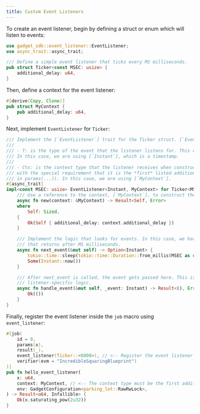 ```yaml
---
title: Custom Event Listeners
---
```


To create an event listener, begin by defining a struct or enum which will listen to events:

```rust
use gadget_sdk::event_listener::EventListener;
use async_trait::async_trait;

/// Define a simple event listener that ticks every MS milliseconds.
pub struct Ticker<const MSEC: usize> {
    additional_delay: u64,
}
```

Then, define a context for the event listener:

```rust
#[derive(Copy, Clone)]
pub struct MyContext {
    pub additional_delay: u64,
}
```

Next, implement `EventListener` for `Ticker`:

```rust
/// Implement the [`EventListener`] trait for the Ticker struct. [`EventListener`] has two type parameters:
///
/// - T: is the type of the event that the listener listens for. This can be anything that is Send + Sync + 'static.
/// In this case, we are using [`Instant`], which is a timestamp.
///
/// - Ctx: is the context type that the listener receives when constructed. This can be anything that is Send + Sync + 'static,
/// with the special requirement that it is the *first* listed additional parameter in the [`job`] macro (i.e., a parameter not
/// in params(...)). In this case, we are using [`MyContext`].
#[async_trait]
impl<const MSEC: usize> EventListener<Instant, MyContext> for Ticker<MSEC> {
    /// Use a reference to the context, [`MyContext`], to construct the listener
    async fn new(context: &MyContext) -> Result<Self, Error>
    where
        Self: Sized,
    {
        Ok(Self { additional_delay: context.additional_delay })
    }

    /// Implement the logic that looks for events. In this case, we have a simple stream
    /// that returns after MS milliseconds.
    async fn next_event(&mut self) -> Option<Instant> {
        tokio::time::sleep(tokio::time::Duration::from_millis(MSEC as u64 + self.additional_delay)).await;
        Some(Instant::now())
    }

    /// After next_event is called, the event gets passed here. This is where you would implement
    /// listener-specific logic.
    async fn handle_event(&mut self, _event: Instant) -> Result<(), Error> {
        Ok(())
    }
}
```

Finally, register the event listener inside the `job` macro using `event_listener`:

```rust
#[job(
    id = 0,
    params(x),
    result(_),
    event_listener(Ticker::<6000>), // <-- Register the event listener here
    verifier(evm = "IncredibleSquaringBlueprint")
)]
pub fn hello_event_listener(
    x: u64,
    context: MyContext, // <-- The context type must be the first additional parameter
    env: GadgetConfiguration<parking_lot::RawRwLock>,
) -> Result<u64, Infallible> {
    Ok(x.saturating_pow(2u32))
}
```
